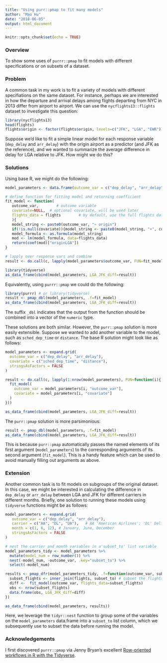 ```yaml
---
title: "Using purr::pmap to fit many models"
author: "Mao Hu"
date: "2018-06-05"
output: html_document
---
```


```r
knitr::opts_chunk$set(echo = TRUE)
```

### Overview

To show some uses of `purrr::pmap` to fit models with different specifications or on subsets of a dataset. 

### Problem

A common task in my work is to fit a variety of models with different specifiations on the same dataset. For instance, perhaps we are interested in how the departure and arrival delays among flights departing from NYC in 2013 differ from airport to airport. We can use the `nycflights13::flights` dataset to investigate this question:

```r
library(nycflights13)
head(flights)
flights$origin <- factor(flights$origin, levels=c("JFK", "LGA", "EWR")) # Make JFK the reference
```

Suppose we'd like to fit a simple linear model for each response variable (`dep_delay` and `arr_delay`) with the origin airport as a predictor (and JFK as the reference), and we wanted to summarize the average difference in delay for LGA relative to JFK. How might we do this?

### Solutions

Using base R, we might do the following:
```r
model_parameters <- data.frame(outcome_var = c("dep_delay", "arr_delay"), stringsAsFactors=FALSE)

# define function for fitting model and returning coefficient
fit_model <- function(
   outcome_var,        # outcome variable
   covariate=NULL,  # optional covariate, will be used later
   flights_data = flights        # by default, use the full flights data
   ){
   model_string <- paste0(outcome_var, "~ origin")
   if(!is.null(covariate)){model_string <- paste0(model_string, "+", covariate)}
   model_formula <- as.formula(model_string)
   mod <- lm(model_formula, data=flights_data)
   return(coef(mod)["originLGA"])
}

# lapply over response vars and combine
result <- do.call(c, lapply(model_parameters$outcome_var, FUN=fit_model))

library(tidyverse)
as_data_frame(cbind(model_parameters, LGA_JFK_diff=result))
```

Equivalently, using `purrr::pmap` we could do the following:
```r
library(purrr) # or library(tidyverse)
result <- pmap_dbl(model_parameters, .f=fit_model)
as_data_frame(cbind(model_parameters, LGA_JFK_diff=result))
```

The suffix `_dbl` indicates that the output from the function should be combined into a vector of the `numeric` type.

These solutions are both similar. However, the `purr::pmap` solution is more easily extensible. Suppose we wanted to add another variable to the model, such as `sched_dep_time` or `distance`. The base R solution might look like as follows:

```r
model_parameters <- expand.grid(
  outcome_var = c("dep_delay", "arr_delay"),
  covariate = c("sched_dep_time", "distance"),
  stringsAsFactors = FALSE
)

result <- do.call(c, lapply(1:nrow(model_parameters), FUN=function(i){
  fit_model(
    outcome_var = model_parameters[i, "outcome_var"],
    covariate = model_parameters[i, "covariate"]
  )
}))

as_data_frame(cbind(model_parameters, LGA_JFK_diff=result))
```

The `purr::pmap` solution is more parsimonious:
```r
result <- pmap_dbl(model_parameters, .f=fit_model)
as_data_frame(cbind(model_parameters, LGA_JFK_diff=result))
```
This is because `purr::pmap` automatically passes the named elements of its first argument (`model_parameters`) to the corresponding arguments of its second argument (`fit_model`). This is a handy feature which can be used to avoid manually filling out arguments as above.

### Extension

Another common task is to fit models on subgroups of the original dataset. In this case, we might be interested in calculating the difference in `dep_delay` or `arr_delay` between LGA and JFK for different carriers in different months. Briefly, one solution to running these models using `tidyverse` functions might be as follows:

```r
model_parameters <- expand.grid(
   outcome_var = c("dep_delay", "arr_delay"),
   carrier = c("AA", "DL", "UA"),   # AA 'American Airlines'; 'DL' Delta Airlines; 'UA' United Airlines
   month = c(1, 6, 12), # January, June, December
   stringsAsFactors = FALSE
)

# nest the carrier and month variables in a'subset_to' list variable
model_parameters_tidy <- model_parameters %>%
  mutate(model_num = row_number()) %>%
  nest(-model_num, -outcome_var, .key="subset_to") %>%
  select(-model_num)

results <- pmap_dfr(model_parameters_tidy, .f=function(outcome_var, subset_to){
  subset_flights <- inner_join(flights, subset_to) # subset the flights data
  diff <-  fit_model(outcome_var, flights_data=subset_flights)
  obs <- nrow(subset_flights)
  data.frame(obs, LGA_JFK_diff=diff)
})

as_data_frame(cbind(model_parameters, results))
```

Here, we leverage the `tidyr::nest` function to group some of the variables on the `model_parameters` data.frame into a `subset_to` list column, which we subsequently use to subset the data before running the model.

### Acknowledgements 

I first discovered `purrr::pmap` via Jenny Bryan's excellent [Row-oriented workflows in R with the Tidyverse](https://speakerdeck.com/jennybc/row-oriented-workflows-in-r-with-the-tidyverse).